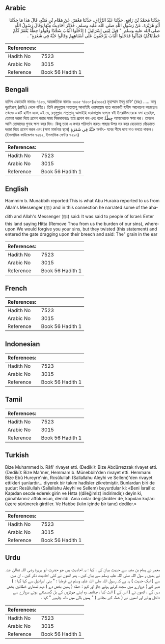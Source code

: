 ## Arabic


<div dir="rtl" lang="ar" style={{fontSize:'larger',backgroundColor:'#f8f9fa',padding:20}}>
حَدَّثَنَا مُحَمَّدُ بْنُ رَافِعٍ، حَدَّثَنَا عَبْدُ الرَّزَّاقِ، حَدَّثَنَا مَعْمَرٌ، عَنْ هَمَّامِ بْنِ مُنَبِّهٍ، قَالَ هَذَا مَا حَدَّثَنَا أَبُو هُرَيْرَةَ، عَنْ رَسُولِ اللَّهِ صلى الله عليه وسلم ‏.‏ فَذَكَرَ أَحَادِيثَ مِنْهَا وَقَالَ رَسُولُ اللَّهِ صلى الله عليه وسلم ‏ "‏ قِيلَ لِبَنِي إِسْرَائِيلَ ‏(‏ ادْخُلُوا الْبَابَ سُجَّدًا وَقُولُوا حِطَّةٌ يُغْفَرْ لَكُمْ خَطَايَاكُمْ‏)‏ فَبَدَّلُوا فَدَخَلُوا الْبَابَ يَزْحَفُونَ عَلَى أَسْتَاهِهِمْ وَقَالُوا حَبَّةٌ فِي شَعَرَةٍ"‏ ‏.‏
</div>
<div style={{backgroundColor:'#f8f9fa',padding:20, marginBottom: 10}}><table> <thead> <tr> <th>References:</th> <th></th> </tr> </thead> <tbody><tr><td>Hadith No</td><td>7523</td></tr><tr><td>Arabic No</td><td>3015</td></tr><tr><td>Reference</td><td>Book 56 Hadith 1</td></tr></tbody></table></div>

## Bengali


<div dir="ltr" lang="bn" style={{fontSize:'larger',backgroundColor:'#f8f9fa',padding:20}}>
হাদিস একাডেমি নাম্বারঃ ৭৪১৩, আন্তর্জাতিক নাম্বারঃ ৩০১৫ ৭৪১৩-(১/৩০১৫) মুহাম্মাদ ইবনু রাফি’ (রহঃ) ..... আবু হুরাইরাহ্ (রাযিঃ) থেকে বর্ণিত। তিনি রসূলুল্লাহ সাল্লাল্লাহু আলাইহি ওয়াসাল্লাম হতে কয়েকটি হাদীস আলোচনা করেছেন। তন্মধ্যে একটি হাদীস হচ্ছে এই যে, রসূলুল্লাহ সাল্লাল্লাহু আলাইহি ওয়াসাল্লাম বলেনঃ বনী ইসরাঈলদেরকে বলা হয়েছিল, তোমরা দরজা দিয়ে প্রবেশ করার সময় সিজদাবনতঃ হয়ে প্রবেশ কর এবং বলো حِطَّةٌ আমাদেরকে ক্ষমা কর। তাহলে আমি তোমাদের গুনাহ ক্ষমা করে দিব। কিন্তু তারা এ কথার পরিবর্তন করতঃ পাছার উপর ভর করে হেচড়াতে হেঁচড়াতে দরজা দিয়ে প্রবেশ করল এবং (ক্ষমা মার্জনার স্থলে) حَبَّةٌ فِي شَعَرَةٍ অর্থাৎ- যবের শীষে দানা দাও বলতে থাকল। (ইসলামিক ফাউন্ডেশন ৭২৪২, ইসলামিক সেন্টার ৭২৯৭)
</div>
<div style={{backgroundColor:'#f8f9fa',padding:20, marginBottom: 10}}><table> <thead> <tr> <th>References:</th> <th></th> </tr> </thead> <tbody><tr><td>Hadith No</td><td>7523</td></tr><tr><td>Arabic No</td><td>3015</td></tr><tr><td>Reference</td><td>Book 56 Hadith 1</td></tr></tbody></table></div>

## English


<div dir="ltr" lang="en" style={{fontSize:'larger',backgroundColor:'#f8f9fa',padding:20}}>
Hammim b. Munabbih reported:This is what Abu Huraira reported to us from Allah's Messenger (ﷺ) and in this connection he narrated some of the ahadith and Allah's Messenger (ﷺ) said: It was said to people of Israel: Enter this land saying Hitta (Remove Thou from us the burden of our sins), whereupon We would forgive you your sins, but they twisted (this statement) and entered the gate dragging upon their breech and said: The" grain in the ear
</div>
<div style={{backgroundColor:'#f8f9fa',padding:20, marginBottom: 10}}><table> <thead> <tr> <th>References:</th> <th></th> </tr> </thead> <tbody><tr><td>Hadith No</td><td>7523</td></tr><tr><td>Arabic No</td><td>3015</td></tr><tr><td>Reference</td><td>Book 56 Hadith 1</td></tr></tbody></table></div>

## French


<div dir="ltr" lang="fr" style={{fontSize:'larger',backgroundColor:'#f8f9fa',padding:20}}>

</div>
<div style={{backgroundColor:'#f8f9fa',padding:20, marginBottom: 10}}><table> <thead> <tr> <th>References:</th> <th></th> </tr> </thead> <tbody><tr><td>Hadith No</td><td>7523</td></tr><tr><td>Arabic No</td><td>3015</td></tr><tr><td>Reference</td><td>Book 56 Hadith 1</td></tr></tbody></table></div>

## Indonesian


<div dir="ltr" lang="id" style={{fontSize:'larger',backgroundColor:'#f8f9fa',padding:20}}>

</div>
<div style={{backgroundColor:'#f8f9fa',padding:20, marginBottom: 10}}><table> <thead> <tr> <th>References:</th> <th></th> </tr> </thead> <tbody><tr><td>Hadith No</td><td>7523</td></tr><tr><td>Arabic No</td><td>3015</td></tr><tr><td>Reference</td><td>Book 56 Hadith 1</td></tr></tbody></table></div>

## Tamil


<div dir="ltr" lang="ta" style={{fontSize:'larger',backgroundColor:'#f8f9fa',padding:20}}>

</div>
<div style={{backgroundColor:'#f8f9fa',padding:20, marginBottom: 10}}><table> <thead> <tr> <th>References:</th> <th></th> </tr> </thead> <tbody><tr><td>Hadith No</td><td>7523</td></tr><tr><td>Arabic No</td><td>3015</td></tr><tr><td>Reference</td><td>Book 56 Hadith 1</td></tr></tbody></table></div>

## Turkish


<div dir="ltr" lang="tr" style={{fontSize:'larger',backgroundColor:'#f8f9fa',padding:20}}>
Bize Muhammed b. Râfi' rivayet etti. (Dediki): Bize Abdürrezzak rivayet etti. (Dediki): Bize Ma'mer, Hemmam b. Münebbih'den rivayet etti. Hemmam: Bize Ebû Hureyre'nin, Rcsûlullah (Sallallahu Aleyhi ve Sellem)'den rivayet ettikleri şunlardır... diyerek bir takım hadîsler zikretmiştir. Bunlardan biri de şudur: Resûlullah (Sallallahu Aleyhi ve Sellem) buyurdular ki: «Beni İsrail'e: Kapıdan secde ederek girin ve Hıtta ((dileğimiz) indirimdir,) deyin ki, günahlarınız affolunsun, denildi. Ama onlar değiştirdiler de, kapıdan kıçları üzere sürünerek girdiler. Ve Habbe (kılın içinde bir tane) dediler.»
</div>
<div style={{backgroundColor:'#f8f9fa',padding:20, marginBottom: 10}}><table> <thead> <tr> <th>References:</th> <th></th> </tr> </thead> <tbody><tr><td>Hadith No</td><td>7523</td></tr><tr><td>Arabic No</td><td>3015</td></tr><tr><td>Reference</td><td>Book 56 Hadith 1</td></tr></tbody></table></div>

## Urdu


<div dir="rtl" lang="ur" style={{fontSize:'larger',backgroundColor:'#f8f9fa',padding:20}}>
معمر نے ہمام بن منبہ سے حدیث بیان کی ، کہا : یہ احادیث ہیں جو حضرت ابو ہریرۃ رضی اللہ تعالیٰ عنہ نے ہمیں ر سول اللہ صلی اللہ علیہ وسلم سے بیان کیں ، پھر انھوں نے کئی احادیث ذکر کیں ، ان میں سے ( ایک حدیث ) یہ ہے کہ رسول اللہ صلی اللہ علیہ وسلم نے فرمایا : " بنی اسرائیل سے کہا گیا : ( شہر کے ) دروازے میں سجدہ کرتے ہوئے جاؤ اور کہو : حطۃ ( ہمیں بخش دے ) دہم تمھاری خطائیں بخش دیں گے ، انھوں نے ( اس کے ) الٹ کیا ، چنانچہ وہ اپنے چوتڑوں کے بل گھسیٹتے ہوئے دروازے سے داخل ہوئے اور انھوں نے ( حطہ کے بجائے ) " ہمیں بالی میں دانہ چاہیے " کہا ۔
</div>
<div style={{backgroundColor:'#f8f9fa',padding:20, marginBottom: 10}}><table> <thead> <tr> <th>References:</th> <th></th> </tr> </thead> <tbody><tr><td>Hadith No</td><td>7523</td></tr><tr><td>Arabic No</td><td>3015</td></tr><tr><td>Reference</td><td>Book 56 Hadith 1</td></tr></tbody></table></div>